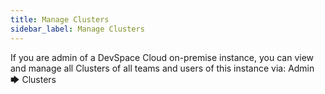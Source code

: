 ```yaml
---
title: Manage Clusters
sidebar_label: Manage Clusters
---
```



If you are admin of a DevSpace Cloud on-premise instance, you can view and manage all Clusters of all teams and users of this instance via: <Highlight backgroundColor="#8fa6b2">Admin 🡆 Clusters</Highlight>

